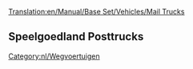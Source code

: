 [[Translation:en/Manual/Base Set/Vehicles/Mail Trucks]]

{{nl/Wegvoertuig|name     = MPS Posttruck
  |img      = MPS_Mail_Truck.png
  |price    = £4.715 (€9.430)
  |speed    = 48 km/h (30 mph)
  |annual   = £421 (€842)
  |designed = 1935
  |life     = 15
  |capacity = 22 postzakken
}}
{{nl/Wegvoertuig|name     = Reynard Posttruck
  |img      = Reynard_Mail_Truck.png
  |price    = £5.535 (€11.070)
  |speed    = 88 km/h (55 mph)
  |annual   = £787 (€1.574)
  |designed = 1980
  |life     = 15
  |capacity = 28 postzakken
}}
{{nl/Wegvoertuig|name     = Perry Posttruck
  |img      = Perry_Mail_Truck.png
  |price    = £5.945 (€11.890) 
  |speed    = 112 km/h (70 mph)
  |annual   = £1.125 (€2.250)
  |designed = 2018
  |life     = 15
  |capacity = 30 postzakken
}}

==Speelgoedland Posttrucks==
{{nl/Wegvoertuig|name     = MightyMover Posttruck
  |img      = MightyMover_Mail_Truck.png
  |price    = *£4.715 (€9.430)
  |speed    = 48 km/h ()
  |annual   = £421 (€842)
  |designed = 1935
  |life     = 15
  |capacity = 22 postzakken
}}
{{nl/Wegvoertuig|name     = Powernaught Posttruck
  |img      = Powernaught_Mail_Truck.png
  |price    = *£6.535 (€11.070)
  |speed    = 88 km/h ()
  |annual   = £787 (€1.574)
  |designed = 1979
  |life     = 15
  |capacity = 28 postzakken
}}
{{nl/Wegvoertuig|name     = Wizzowow Posttruck
  |img      = Wizzowow_Mail_Truck.png
  |price    = *£6.945 (€11.890)
  |speed    = 112 km/h
  |annual   = £1.125 (€2.250)
  |designed = 2018
  |life     = 15
  |capacity = 30 postzakken
}}

[[Category:nl/Wegvoertuigen]]